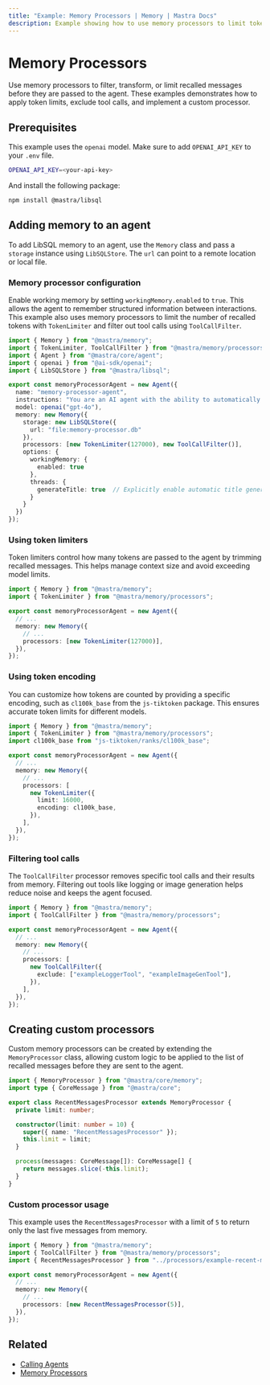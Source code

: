 ```yaml
---
title: "Example: Memory Processors | Memory | Mastra Docs"
description: Example showing how to use memory processors to limit tokens, filter tool calls, and create custom filters.
---
```


# Memory Processors

Use memory processors to filter, transform, or limit recalled messages before they are passed to the agent. These examples demonstrates how to apply token limits, exclude tool calls, and implement a custom processor.

## Prerequisites

This example uses the `openai` model. Make sure to add `OPENAI_API_KEY` to your `.env` file.

```bash filename=".env" copy
OPENAI_API_KEY=<your-api-key>
```

And install the following package:

```bash copy
npm install @mastra/libsql
```

## Adding memory to an agent

To add LibSQL memory to an agent, use the `Memory` class and pass a `storage` instance using `LibSQLStore`. The `url` can point to a remote location or local file.

### Memory processor configuration

Enable working memory by setting `workingMemory.enabled` to `true`. This allows the agent to remember structured information between interactions. This example also uses memory processors to limit the number of recalled tokens with `TokenLimiter` and filter out tool calls using `ToolCallFilter`.

```typescript filename="src/mastra/agents/example-working-memory-agent.ts" showLineNumbers copy
import { Memory } from "@mastra/memory";
import { TokenLimiter, ToolCallFilter } from "@mastra/memory/processors";
import { Agent } from "@mastra/core/agent";
import { openai } from "@ai-sdk/openai";
import { LibSQLStore } from "@mastra/libsql";

export const memoryProcessorAgent = new Agent({
  name: "memory-processor-agent",
  instructions: "You are an AI agent with the ability to automatically recall memories from previous interactions.",
  model: openai("gpt-4o"),
  memory: new Memory({
    storage: new LibSQLStore({
      url: "file:memory-processor.db"
    }),
    processors: [new TokenLimiter(127000), new ToolCallFilter()],
    options: {
      workingMemory: {
        enabled: true
      },
      threads: {
        generateTitle: true  // Explicitly enable automatic title generation
      }
    }
  })
});
```

### Using token limiters

Token limiters control how many tokens are passed to the agent by trimming recalled messages. This helps manage context size and avoid exceeding model limits.

```typescript showLineNumbers
import { Memory } from "@mastra/memory";
import { TokenLimiter } from "@mastra/memory/processors";

export const memoryProcessorAgent = new Agent({
  // ...
  memory: new Memory({
    // ...
    processors: [new TokenLimiter(127000)],
  }),
});
```

### Using token encoding

You can customize how tokens are counted by providing a specific encoding, such as `cl100k_base` from the `js-tiktoken` package. This ensures accurate token limits for different models.

```typescript showLineNumbers
import { Memory } from "@mastra/memory";
import { TokenLimiter } from "@mastra/memory/processors";
import cl100k_base from "js-tiktoken/ranks/cl100k_base";

export const memoryProcessorAgent = new Agent({
  // ...
  memory: new Memory({
    // ...
    processors: [
      new TokenLimiter({
        limit: 16000,
        encoding: cl100k_base,
      }),
    ],
  }),
});
```

### Filtering tool calls

The `ToolCallFilter` processor removes specific tool calls and their results from memory. Filtering out tools like logging or image generation helps reduce noise and keeps the agent focused.

```typescript showLineNumbers
import { Memory } from "@mastra/memory";
import { ToolCallFilter } from "@mastra/memory/processors";

export const memoryProcessorAgent = new Agent({
  // ...
  memory: new Memory({
    // ...
    processors: [
      new ToolCallFilter({
        exclude: ["exampleLoggerTool", "exampleImageGenTool"],
      }),
    ],
  }),
});
```

## Creating custom processors

Custom memory processors can be created by extending the `MemoryProcessor` class, allowing custom logic to be applied to the list of recalled messages before they are sent to the agent.

```typescript filename="src/mastra/processors/example-recent-messages-processor.ts" showLineNumbers copy
import { MemoryProcessor } from "@mastra/core/memory";
import type { CoreMessage } from "@mastra/core";

export class RecentMessagesProcessor extends MemoryProcessor {
  private limit: number;

  constructor(limit: number = 10) {
    super({ name: "RecentMessagesProcessor" });
    this.limit = limit;
  }

  process(messages: CoreMessage[]): CoreMessage[] {
    return messages.slice(-this.limit);
  }
}
```

### Custom processor usage

This example uses the `RecentMessagesProcessor` with a limit of `5` to return only the last five messages from memory.

```typescript showLineNumbers
import { Memory } from "@mastra/memory";
import { ToolCallFilter } from "@mastra/memory/processors";
import { RecentMessagesProcessor } from "../processors/example-recent-messages-processor";

export const memoryProcessorAgent = new Agent({
  // ...
  memory: new Memory({
    // ...
    processors: [new RecentMessagesProcessor(5)],
  }),
});
```

## Related

- [Calling Agents](../agents/calling-agents.mdx#from-the-command-line)
- [Memory Processors](../../docs/memory/memory-processors.mdx)
